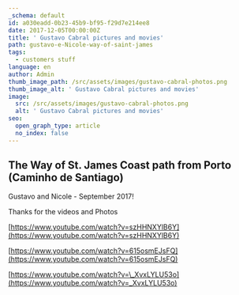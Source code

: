 ```yaml
---
_schema: default
id: a030eadd-0b23-45b9-bf95-f29d7e214ee8
date: 2017-12-05T00:00:00Z
title: ' Gustavo Cabral pictures and movies'
path: gustavo-e-Nicole-way-of-saint-james
tags:
  - customers stuff
language: en
author: Admin
thumb_image_path: /src/assets/images/gustavo-cabral-photos.png
thumb_image_alt: ' Gustavo Cabral pictures and movies'
image:
  src: /src/assets/images/gustavo-cabral-photos.png
  alt: ' Gustavo Cabral pictures and movies'
seo:
  open_graph_type: article
  no_index: false
---
```

## The Way of St. James Coast path from Porto (Caminho de Santiago)

Gustavo and Nicole - September 2017!

Thanks for the videos and Photos

[https://www.youtube.com/watch?v=szHHNXYlB6Y](https://www.youtube.com/watch?v=szHHNXYlB6Y)

[https://www.youtube.com/watch?v=615osmEJsFQ](https://www.youtube.com/watch?v=615osmEJsFQ)

[https://www.youtube.com/watch?v=\_XvxLYLU53o](https://www.youtube.com/watch?v=_XvxLYLU53o)